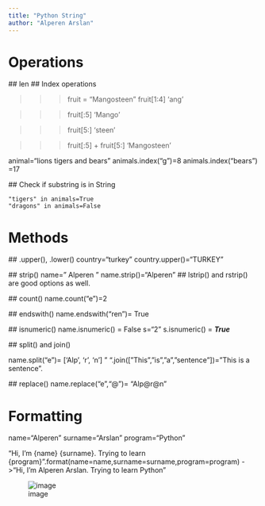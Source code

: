 ```yaml
---
title: "Python String"
author: "Alperen Arslan"
---
```


# Operations
  ## len
  ## Index operations

  >>> fruit = "Mangosteen"
  >>> fruit[1:4]
  'ang'

  >>> fruit[:5]
  'Mango'

  >>> fruit[5:]
  'steen'

  >>> fruit[:5] + fruit[5:]
  'Mangosteen'


  animal="lions tigers and bears"
  animals.index("g")=8
  animals.index("bears") =17

  ## Check if substring is in String

    "tigers" in animals=True
    "dragons" in animals=False

# Methods

  ## .upper(), .lower()
    country="turkey"
    country.upper()="TURKEY"

  ## strip()
    name=" Alperen  "
    name.strip()="Alperen"
     ## lstrip() and rstrip() are good options as well.

  ## count()
    name.count("e")=2

  ## endswith()
    name.endswith("ren")= True

  ## isnumeric()
    name.isnumeric() = False
    s="2"
    s.isnumeric() = ***True***

  ## split() and join()

  name.split("e")= ['Alp', 'r', 'n']
  " ".join(["This","is","a","sentence"])="This is a sentence".

  ## replace()
    name.replace("e","@")= "Alp@r@n"

# Formatting {} 

  name="Alperen"
  surname="Arslan"
  program="Python"
  
  "Hi, I'm {name} {surname}. Trying to learn {program}".format(name=name,surname=surname,program=program) 
  ->"Hi, I'm Alperen Arslan. Trying to learn Python"
  
  ![image](https://user-images.githubusercontent.com/105153770/167711334-ac0db737-eeb8-4ecf-b9c9-098b14c5dbe4.png)
